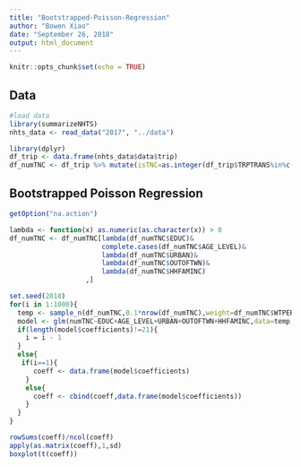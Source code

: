 ---
title: "Bootstrapped-Poisson-Regression"
author: "Bowen Xiao"
date: "September 26, 2018"
output: html_document
---

```{r setup, include=FALSE}
knitr::opts_chunk$set(echo = TRUE)
```

## Data

```{r}
#load data
library(summarizeNHTS)
nhts_data <- read_data("2017", "../data")

library(dplyr)
df_trip <- data.frame(nhts_data$data$trip)
df_numTNC <- df_trip %>% mutate(isTNC=as.integer(df_trip$TRPTRANS%in%c('17','18'))) %>% group_by(HOUSEID,PERSONID) %>% summarise(numTNC=sum(isTNC)) %>% merge(data.frame(nhts_data$weights$person),by=c("HOUSEID","PERSONID")) %>% merge(data.frame(nhts_data$data$person),by=c("HOUSEID","PERSONID")) %>% merge(data.frame(nhts_data$data$household),by=c("HOUSEID"))
```

## Bootstrapped Poisson Regression

```{r}
getOption("na.action")

lambda <- function(x) as.numeric(as.character(x)) > 0
df_numTNC <- df_numTNC[lambda(df_numTNC$EDUC)&
                       complete.cases(df_numTNC$AGE_LEVEL)&
                       lambda(df_numTNC$URBAN)&
                       lambda(df_numTNC$OUTOFTWN)&
                       lambda(df_numTNC$HHFAMINC)
                   ,]

set.seed(2018)
for(i in 1:1000){
  temp <- sample_n(df_numTNC,0.1*nrow(df_numTNC),weight=df_numTNC$WTPERFIN,replace=TRUE)
  model <- glm(numTNC~EDUC+AGE_LEVEL+URBAN+OUTOFTWN+HHFAMINC,data=temp,family='poisson')
  if(length(model$coefficients)!=21){
    i = i - 1
  }
  else{
   if(i==1){
      coeff <- data.frame(model$coefficients)
    }
    else{
      coeff <- cbind(coeff,data.frame(model$coefficients))
    } 
  }
}

rowSums(coeff)/ncol(coeff)
apply(as.matrix(coeff),1,sd)
boxplot(t(coeff))
```